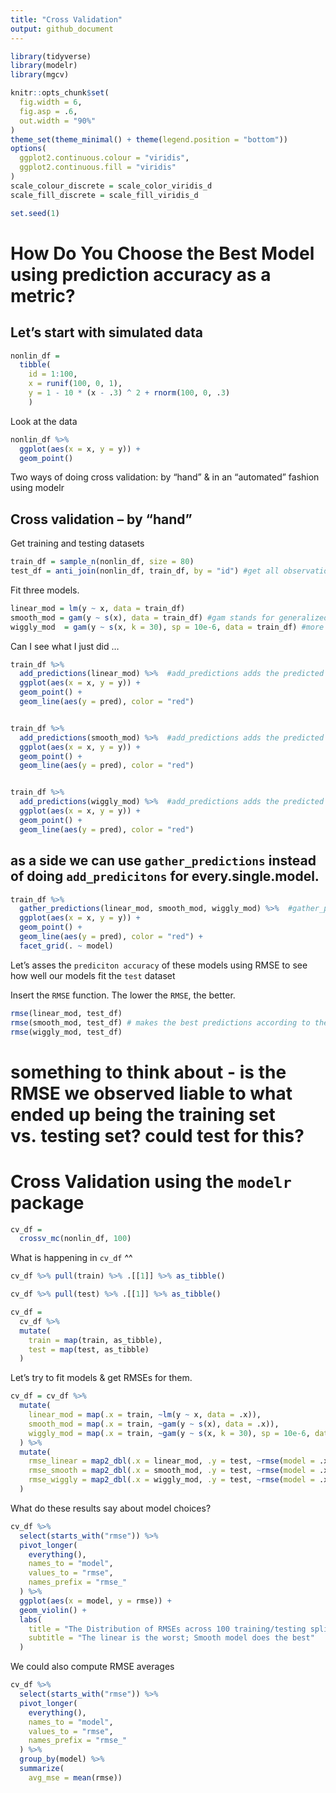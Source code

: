 ```yaml
---
title: "Cross Validation"
output: github_document
---
```


```r
library(tidyverse)
library(modelr)
library(mgcv)

knitr::opts_chunk$set(
  fig.width = 6,
  fig.asp = .6,
  out.width = "90%"
)
theme_set(theme_minimal() + theme(legend.position = "bottom"))
options(
  ggplot2.continuous.colour = "viridis",
  ggplot2.continuous.fill = "viridis"
)
scale_colour_discrete = scale_color_viridis_d
scale_fill_discrete = scale_fill_viridis_d

set.seed(1)
```


# How Do You Choose the Best Model using prediction accuracy as a metric?

## Let's start with simulated data

```r

nonlin_df = 
  tibble( 
    id = 1:100, 
    x = runif(100, 0, 1),
    y = 1 - 10 * (x - .3) ^ 2 + rnorm(100, 0, .3)
    )

```


Look at the data
```r
nonlin_df %>% 
  ggplot(aes(x = x, y = y)) +
  geom_point()
```


Two ways of doing cross validation: by "hand" & in an "automated" fashion using modelr

## Cross validation -- by "hand"

Get training and testing datasets

```r
train_df = sample_n(nonlin_df, size = 80)
test_df = anti_join(nonlin_df, train_df, by = "id") #get all observationin nonlin_df that are not in train_df
```


Fit three models. 

```r
linear_mod = lm(y ~ x, data = train_df)
smooth_mod = gam(y ~ s(x), data = train_df) #gam stands for generalized additive model
wiggly_mod  = gam(y ~ s(x, k = 30), sp = 10e-6, data = train_df) #more like you're chasing every single point - overfit/wiggly
```

Can I see what I just did ... 

```r

train_df %>% 
  add_predictions(linear_mod) %>%  #add_predictions adds the predicted values from that model
  ggplot(aes(x = x, y = y)) + 
  geom_point() + 
  geom_line(aes(y = pred), color = "red")


train_df %>% 
  add_predictions(smooth_mod) %>%  #add_predictions adds the predicted values from that model
  ggplot(aes(x = x, y = y)) + 
  geom_point() + 
  geom_line(aes(y = pred), color = "red")


train_df %>% 
  add_predictions(wiggly_mod) %>%  #add_predictions adds the predicted values from that model
  ggplot(aes(x = x, y = y)) + 
  geom_point() + 
  geom_line(aes(y = pred), color = "red")


```


## as a side we can use `gather_predictions` instead of doing `add_predicitons` for every.single.model.

```r
train_df %>% 
  gather_predictions(linear_mod, smooth_mod, wiggly_mod) %>%  #gather_predictions to 'gather' the predicitons of several models at once. peep the data structure
  ggplot(aes(x = x, y = y)) + 
  geom_point() + 
  geom_line(aes(y = pred), color = "red") + 
  facet_grid(. ~ model)
```


Let's asses the `prediciton accuracy` of these models using RMSE to see how well our models fit the `test` dataset


Insert the `RMSE` function. The lower the `RMSE`, the better. 
```r
rmse(linear_mod, test_df)
rmse(smooth_mod, test_df) # makes the best predictions according to the RMSE
rmse(wiggly_mod, test_df)
```

# something to think about - is the RMSE we observed liable to what ended up being the training set vs. testing set? could test for this? 

# Cross Validation using the `modelr` package

```r
cv_df = 
  crossv_mc(nonlin_df, 100)
```

What is happening in `cv_df` ^^ 



```r
cv_df %>% pull(train) %>% .[[1]] %>% as_tibble()

cv_df %>% pull(test) %>% .[[1]] %>% as_tibble()
```


```r

cv_df = 
  cv_df %>% 
  mutate(
    train = map(train, as_tibble),
    test = map(test, as_tibble)
  )

```


Let's try to fit models & get RMSEs for them. 
```r

cv_df = cv_df %>% 
  mutate(
    linear_mod = map(.x = train, ~lm(y ~ x, data = .x)),
    smooth_mod = map(.x = train, ~gam(y ~ s(x), data = .x)), 
    wiggly_mod = map(.x = train, ~gam(y ~ s(x, k = 30), sp = 10e-6, data = .x))
  ) %>% 
  mutate(
    rmse_linear = map2_dbl(.x = linear_mod, .y = test, ~rmse(model = .x, data = .y)),
    rmse_smooth = map2_dbl(.x = smooth_mod, .y = test, ~rmse(model = .x, data = .y)),
    rmse_wiggly = map2_dbl(.x = wiggly_mod, .y = test, ~rmse(model = .x, data = .y))
  )
```


What do these results say about model choices? 

```r

cv_df %>% 
  select(starts_with("rmse")) %>% 
  pivot_longer(
    everything(),
    names_to = "model",
    values_to = "rmse",
    names_prefix = "rmse_"
  ) %>% 
  ggplot(aes(x = model, y = rmse)) + 
  geom_violin() + 
  labs(
    title = "The Distribution of RMSEs across 100 training/testing splits fitting 3 different models", 
    subtitle = "The linear is the worst; Smooth model does the best"
  )
```


We could also compute RMSE averages

```r

cv_df %>% 
  select(starts_with("rmse")) %>% 
  pivot_longer(
    everything(),
    names_to = "model",
    values_to = "rmse",
    names_prefix = "rmse_"
  ) %>% 
  group_by(model) %>% 
  summarize(
    avg_mse = mean(rmse))

```

